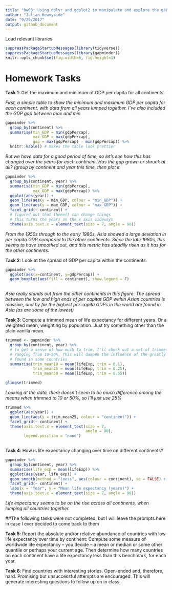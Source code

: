 ```yaml
---
title: "hw03: Using dplyr and ggplot2 to manipulate and explore the gapminder dataset"
author: "Julian Heavyside"
date: "9/29/2017"
output: github_document
---
```


Load relevant libraries

```r
suppressPackageStartupMessages(library(tidyverse))
suppressPackageStartupMessages(library(gapminder))
knitr::opts_chunk$set(fig.width=6, fig.height=3)
```

# Homework Tasks

__Task 1__: Get the maximum and minimum of GDP per capita for all continents.
 
*First, a simple table to show the minimum and maximum GDP per capita for each continent, with data from all years lumped together. I've also included the GDP gap between max and min*

```r
gapminder %>% 
  group_by(continent) %>% 
  summarise(min_GDP = min(gdpPercap), 
            max_GDP = max(gdpPercap), 
            gap = max(gdpPercap) - min(gdpPercap)) %>% 
  knitr::kable() # makes the table look prettier
```

*But we have data for a good period of time, so let's see how this has changed over the years for each continent. Has the gap grown or shrunk at all? (group by continent and year this time, then plot it*

```r
gapminder %>%
  group_by(continent, year) %>% 
  summarise(min_GDP = min(gdpPercap), 
            max_GDP = max(gdpPercap)) %>% 
  ggplot(aes(year)) +
  geom_line(aes(y = min_GDP, colour = "min_GDP")) +
  geom_line(aes(y = max_GDP, colour = "max_GDP")) +
  facet_grid(~ continent) +
  # figured out that theme() can change things
  # this turns the years on the x axis sideways
  theme(axis.text.x = element_text(size = 7, angle = 90))

```

*From the 1950s through to the early 1980s, Asia showed a large deviation in per capita GDP compared to the other continents. Since the late 1980s, this seems to have smoothed out, and this metric has steadily risen as it has for the other continents.* 


__Task 2__: Look at the spread of GDP per capita within the continents.

```r

gapminder %>%
  ggplot(aes(x=continent, y=gdpPercap)) +
  geom_boxplot(aes(fill = continent), show.legend = F)
  
```

*Asia really stands out from the other continents in this figure. The spread between the low and high ends of per capitat GDP within Asian countries is massive, and by far the highest per capita GDPs in the world are found in Asia (as are some of the lowest)* 

__Task 3__: Compute a trimmed mean of life expectancy for different years. Or a weighted mean, weighting by population. Just try something other than the plain vanilla mean.

```r
trimmed <- gapminder %>% 
  group_by(continent, year) %>% 
  # to get a sense of how much to trim, I'll check out a set of trimmed means
  # ranging from 10-50%. This will dampen the influence of the greatly deviating
  # found in some countries
  summarise(trim_mean10 = mean(lifeExp, trim = 0.1),
            trim_mean25 = mean(lifeExp, trim = 0.25),
            trim_mean50 = mean(lifeExp, trim = 0.55))

glimpse(trimmed)
```

*Looking at the data, there doesn't seem to be much difference among the means when trimmed to 10 or 50%, so I'll just use 25%*

```r
trimmed %>% 
  ggplot(aes(year)) +
  geom_line(aes(y = trim_mean25, colour = "continent")) +
  facet_grid(~ continent) +
  theme(axis.text.x = element_text(size = 7, 
                                   angle = 90), 
        legend.position = "none")
  
```

__Task 4__: How is life expectancy changing over time on different continents?

```r

gapminder %>% 
  group_by(continent, year) %>% 
  summarise(life_exp = mean(lifeExp)) %>% 
  ggplot(aes(year, life_exp)) +
  geom_smooth(method = "loess", aes(colour = continent), se = FALSE) +
  facet_grid(~ continent) +
  labs(x = "Year", y = "Mean life expectancy (years)") + 
  theme(axis.text.x = element_text(size = 7, angle = 90))

```

*Life expectancy seems to be on the rise across all continents, when lumping all countries together.*


##The following tasks were not completed, but I will leave the prompts here in case I ever decided to come back to them

__Task 5__: Report the absolute and/or relative abundance of countries with low life expectancy over time by continent: Compute some measure of worldwide life expectancy – you decide – a mean or median or some other quantile or perhaps your current age. Then determine how many countries on each continent have a life expectancy less than this benchmark, for each year.


__Task 6__: Find countries with interesting stories. Open-ended and, therefore, hard. Promising but unsuccessful attempts are encouraged. This will generate interesting questions to follow up on in class.